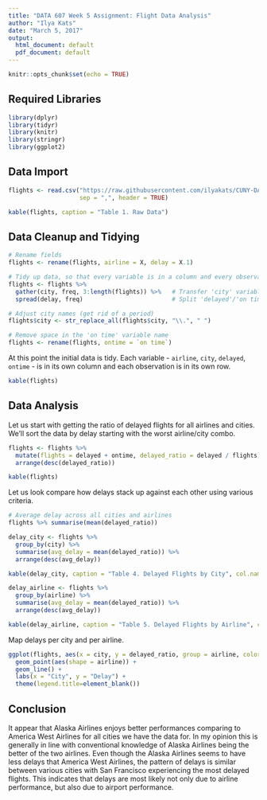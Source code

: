```yaml
---
title: "DATA 607 Week 5 Assignment: Flight Data Analysis"
author: "Ilya Kats"
date: "March 5, 2017"
output:
  html_document: default
  pdf_document: default
---
```


```r
knitr::opts_chunk$set(echo = TRUE)
```

<STYLE>
table {
    border: 1px solid black;
}
th {
    background-color: rgb(112, 196, 105);
    color: white;
    font-weight: bold;
    padding: 20px 30px;
}
tr:nth-child(even) {
    background-color: rgb(220,220,220);
}
tr:nth-child(odd) {
    background-color: rgb(255, 255, 255);
}
</STYLE>

## Required Libraries

```r
library(dplyr)
library(tidyr)
library(knitr)
library(stringr)
library(ggplot2)
```

## Data Import

```r
flights <- read.csv("https://raw.githubusercontent.com/ilyakats/CUNY-DATA607/master/flightinfo.csv", 
                    sep = ",", header = TRUE)
```

```r
kable(flights, caption = "Table 1. Raw Data")
```

## Data Cleanup and Tidying

```r
# Rename fields
flights <- rename(flights, airline = X, delay = X.1)

# Tidy up data, so that every variable is in a column and every observation is in a row
flights <- flights %>% 
  gather(city, freq, 3:length(flights)) %>%   # Transfer 'city' variable into a column
  spread(delay, freq)                         # Split 'delayed'/'on time' variables into 2 columns

# Adjust city names (get rid of a period)
flights$city <- str_replace_all(flights$city, "\\.", " ")

# Remove space in the 'on time' variable name
flights <- rename(flights, ontime = `on time`)
```

At this point the initial data is tidy. Each variable - `airline`, `city`, `delayed`, `ontime` - is in its own column and each observation is in its own row. 

```r
kable(flights)
```

## Data Analysis

Let us start with getting the ratio of delayed flights for all airlines and cities. We'll sort the data by delay starting with the worst airline/city combo.

```r
flights <- flights %>% 
  mutate(flights = delayed + ontime, delayed_ratio = delayed / flights) %>% 
  arrange(desc(delayed_ratio))
```

```r
kable(flights)
```

Let us look compare how delays stack up against each other using various criteria.

```r
# Average delay across all cities and airlines
flights %>% summarise(mean(delayed_ratio))
```

```r
delay_city <- flights %>% 
  group_by(city) %>% 
  summarise(avg_delay = mean(delayed_ratio)) %>% 
  arrange(desc(avg_delay))
```
  
```r
kable(delay_city, caption = "Table 4. Delayed Flights by City", col.names = c("City", "Avg Delay"))
```

```r
delay_airline <- flights %>% 
  group_by(airline) %>% 
  summarise(avg_delay = mean(delayed_ratio)) %>% 
  arrange(desc(avg_delay))
```
  
```r
kable(delay_airline, caption = "Table 5. Delayed Flights by Airline", col.names = c("Airline", "Avg Delay"))
```

Map delays per city and per airline. 

```r
ggplot(flights, aes(x = city, y = delayed_ratio, group = airline, color = airline, shape = airline)) + 
  geom_point(aes(shape = airline)) + 
  geom_line() + 
  labs(x = "City", y = "Delay") + 
  theme(legend.title=element_blank())
```

## Conclusion

It appear that Alaska Airlines enjoys better performances comparing to America West Airlines for all cities we have the data for. In my opinion this is generally in line with conventional knowledge of Alaska Airlines being the better of the two airlines. Even though the Alaska Airlines seems to have less delays that America West Airlines, the pattern of delays is similar between various cities with San Francisco experiencing the most delayed flights. This indicates that delays are most likely not only due to airline performance, but also due to airport performance.  